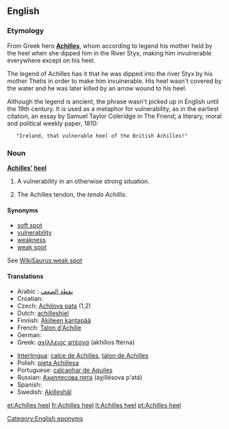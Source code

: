 ==English==
{{wikipedia}}

===Etymology===
From Greek hero '''[[Achilles]]''', whom according to legend his mother held by the heel when she dipped him in the River Styx, making him invulnerable everywhere except on his heel.


The legend of Achilles has it that he was dipped into the river Styx by his mother Thetis in order to make him invulnerable. His heel wasn't covered by the water and he was later killed by an arrow wound to his heel.

Although the legend is ancient, the phrase wasn't picked up in English until the 19th century. It is used as a metaphor for vulnerability, as in the earliest citation, an essay by Samuel Taylor Coleridge in The Friend; a literary, moral and political weekly paper, 1810:

    "Ireland, that vulnerable heel of the British Achilles!"



===Noun===
'''[[Achilles']] [[heel]]'''

# A vulnerability in an otherwise strong situation.
# {{anatomy}} The Achilles tendon, the ''tendo Achillis''.

====Synonyms====
*[[soft spot]]
*[[vulnerability]]
*[[weakness]]
*[[weak spot]]

See [[WikiSaurus:weak spot]]

====Translations====
{{top}}
*Arabic : [[نقطة الضعف]]
*Croatian: {{t-|hr|Ahilova peta|f}}
*Czech: [[Achilova pata]] {{f}} (1,2)
*Dutch: [[achilleshiel]]
*Finnish: [[Akilleen kantapää]]
*French: [[Talon d'Achille]]
* German: {{t+|de|Achillesferse|f}}
*Greek: [[αχίλλειος φτέρνα]] (akhílios ftérna) {{f}}
{{mid}}
*[[Interlingua]]: [[calce de Achilles]], [[talon de Achilles]]
*Polish: [[pięta Achillesa]] {{f}}
*Portuguese: [[calcanhar de Aquiles]] {{m}}
*Russian: [[Ахиллесова пята]] (aχillésova p'atá) {{f}}
* Spanish: {{t-|es|Talón de Aquiles}}
*Swedish: [[Akilleshäl]] {{c}}
{{bottom}}

[[Category:English eponyms]]

[[et:Achilles heel]]
[[fr:Achilles heel]]
[[lt:Achilles heel]]
[[pt:Achilles heel]]